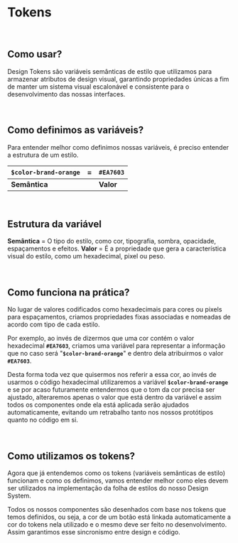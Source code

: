 <Meta title="Global Tokens/1 - Como usar?" />

# Tokens

<br />

## Como usar?

Design Tokens são variáveis semânticas de estilo que utilizamos para armazenar atributos de design visual, garantindo propriedades únicas a fim de manter um sistema visual escalonável e consistente para o desenvolvimento das nossas interfaces.

<br />

## Como definimos as variáveis?

Para entender melhor como definimos nossas variáveis, é preciso entender a estrutura de um estilo.

| `$color-brand-orange` | =   | `#EA7603` |
| --------------------- | --- | --------- |
| **Semântica**         |     | **Valor** |

<br />

## Estrutura da variável

**Semântica** = O tipo do estilo, como cor, tipografia, sombra, opacidade, espaçamentos e efeitos.
**Valor** = É a propriedade que gera a característica visual do estilo, como um hexadecimal, pixel ou peso.

<br />

## Como funciona na prática?

No lugar de valores codificados como hexadecimais para cores ou pixels para espaçamentos, criamos propriedades fixas associadas e nomeadas de acordo com tipo de cada estilo.

Por exemplo, ao invés de dizermos que uma cor contém o valor hexadecimal **`#EA7603`**, criamos uma variável para representar a informação que no caso será "**`$color-brand-orange`**" e dentro dela atribuirmos o valor **`#EA7603`**.

Desta forma toda vez que quisermos nos referir a essa cor, ao invés de usarmos o código hexadecimal utilizaremos a variável **`$color-brand-orange`** e se por acaso futuramente entendermos que o tom da cor precisa ser ajustado, alteraremos apenas o valor que está dentro da variável e assim todos os componentes onde ela está aplicada serão ajudados automaticamente, evitando um retrabalho tanto nos nossos protótipos quanto no código em si.

<br />

## Como utilizamos os tokens?

Agora que já entendemos como os tokens (variáveis semânticas de estilo) funcionam e como os definimos, vamos entender melhor como eles devem ser utilizados na implementação da folha de estilos do nosso Design System.

Todos os nossos componentes são desenhados com base nos tokens que temos definidos, ou seja, a cor de um botão está linkada automaticamente a cor do tokens nela utilizado e o mesmo deve ser feito no desenvolvimento. Assim garantimos esse sincronismo entre design e código.
